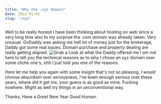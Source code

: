 ```yaml
---
title: "Why the .xyz domain"
date: 2022-01-01
slug: "/xyz"
---
```


Well to be really honest I have been thinking about hosting on web since a very long time also to my surprise the .com domain was already taken. 
Very unusual. 
GoDaddy was asking me hell lot of money just for the brokerage, Daddy got some real issues. Domain purchase and property dealing are really getting aligned. 
![Grab a Look at what the Daddy offered me](./snip.png)
I am not here to tell you the technical reasons as to why I chose an xyz domain over some cliche one's, ohh I just told you one of the reasons. 

Here let me help you again with some insight that's not so pleasing, I would choose absurdism over seriousness, I've been enough serious over these years, where did it get me, your guess is as good as mine. Fucking nowhere.
Might as well try things in an unconventional way.


Thanks, Have a Great New Year Good Human.



